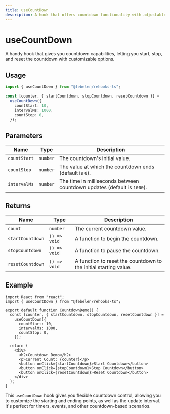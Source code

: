 ```yaml
---
title: useCountDown
description: A hook that offers countdown functionality with adjustable start, stop, and interval parameters.
---
```


# useCountDown

A handy hook that gives you countdown capabilities, letting you start, stop, and reset the countdown with customizable options.

## Usage

```ts
import { useCountDown } from "@febelen/rehooks-ts";

const [counter, { startCountdown, stopCountdown, resetCountdown }] =
  useCountDown({
    countStart: 10,
    intervalMs: 1000,
    countStop: 0,
  });
```

## Parameters

| Name         | Type     | Description                                                             |
| ------------ | -------- | ----------------------------------------------------------------------- |
| `countStart` | `number` | The countdown's initial value.                                          |
| `countStop`  | `number` | The value at which the countdown ends (default is `0`).                 |
| `intervalMs` | `number` | The time in milliseconds between countdown updates (default is `1000`). |

## Returns

| Name             | Type         | Description                                                      |
| ---------------- | ------------ | ---------------------------------------------------------------- |
| `count`          | `number`     | The current countdown value.                                     |
| `startCountdown` | `() => void` | A function to begin the countdown.                               |
| `stopCountdown`  | `() => void` | A function to pause the countdown.                               |
| `resetCountdown` | `() => void` | A function to reset the countdown to the initial starting value. |

## Example

```tsx
import React from "react";
import { useCountDown } from "@febelen/rehooks-ts";

export default function CountdownDemo() {
  const [counter, { startCountdown, stopCountdown, resetCountdown }] =
    useCountDown({
      countStart: 10,
      intervalMs: 1000,
      countStop: 0,
    });

  return (
    <div>
      <h2>Countdown Demo</h2>
      <p>Current Count: {counter}</p>
      <button onClick={startCountdown}>Start Countdown</button>
      <button onClick={stopCountdown}>Stop Countdown</button>
      <button onClick={resetCountdown}>Reset Countdown</button>
    </div>
  );
}
```

This `useCountDown` hook gives you flexible countdown control, allowing you to customize the starting and ending points, as well as the update interval. It's perfect for timers, events, and other countdown-based scenarios.

